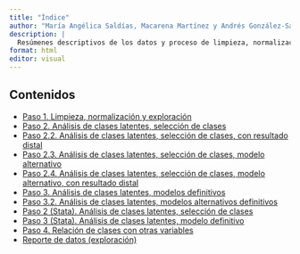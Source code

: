 ```yaml
---
title: "Índice"
author: "María Angélica Saldías, Macarena Martínez y Andrés González-Santa Cruz"
description: |
  Resúmenes descriptivos de los datos y proceso de limpieza, normalización y análisis de datos sobre casos enmarcados en la Ley 21.030
format: html
editor: visual
---
```


## Contenidos

-   [Paso 1. Limpieza, normalización y exploración](Paso1.html)
-   [Paso 2. Análisis de clases latentes, selección de clases](Paso2.html)
-   [Paso 2.2. Análisis de clases latentes, selección de clases, con resultado distal](Paso22.html)
-   [Paso 2.3. Análisis de clases latentes, selección de clases, modelo alternativo](Paso23.html)
-   [Paso 2.4. Análisis de clases latentes, selección de clases, modelo alternativo, con resultado distal](Paso24.html)
-   [Paso 3. Análisis de clases latentes, modelos definitivos](Paso3.html)
-   [Paso 3.2. Análisis de clases latentes, modelos alternativos definitivos](Paso32.html)
-   [Paso 2 (Stata). Análisis de clases latentes, selección de clases](lca_step1_corr_apr23.html)
-   [Paso 3 (Stata). Análisis de clases latentes, modelo definitivo](lca_step2_corr_apr23.html)
-   [Paso 4. Relación de clases con otras variables](Paso4.html)
-   [Reporte de datos (exploración)](report.html)
